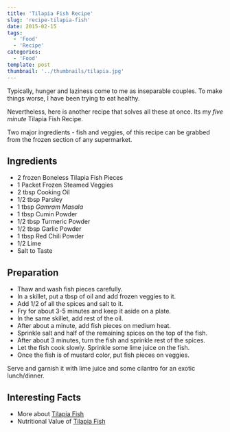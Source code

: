 ```yaml
---
title: 'Tilapia Fish Recipe'
slug: 'recipe-tilapia-fish'
date: 2015-02-15
tags:
  - 'Food'
  - 'Recipe'
categories:
  - 'Food'
template: post
thumbnail: '../thumbnails/tilapia.jpg'
---
```


Typically, hunger and laziness come to me as inseparable couples. To
make things worse, I have been trying to eat healthy.

Nevertheless, here is another recipe that solves all these at once. Its
my _five minute_ Tilapia Fish Recipe.

Two major ingredients - fish and veggies, of this recipe can be grabbed
from the frozen section of any supermarket.

<ZoomImage src='https://res.cloudinary.com/sadanandsingh/image/upload/v1496963331/CookingVeggies_ti4q5u.jpg'></ZoomImage>

## Ingredients

- 2 frozen Boneless Tilapia Fish Pieces
- 1 Packet Frozen Steamed Veggies
- 2 tbsp Cooking Oil
- 1/2 tbsp Parsley
- 1 tbsp _Gamram Masala_
- 1 tbsp Cumin Powder
- 1/2 tbsp Turmeric Powder
- 1/2 tbsp Garlic Powder
- 1 tbsp Red Chili Powder
- 1/2 Lime
- Salt to Taste

## Preparation

- Thaw and wash fish pieces carefully.
- In a skillet, put a tbsp of oil and add frozen veggies to it.
- Add 1/2 of all the spices and salt to it.
- Fry for about 3-5 minutes and keep it aside on a plate.
- In the same skillet, add rest of the oil.
- After about a minute, add fish pieces on medium heat.
- Sprinkle salt and half of the remaining spices on the top of the
  fish.
- After about 3 minutes, turn the fish and sprinkle rest of the
  spices.
- Let the fish cook slowly. Sprinkle some lime juice on the fish.
- Once the fish is of mustard color, put fish pieces on veggies.

Serve and garnish it with lime juice and some cilantro for an exotic
lunch/dinner.

<ZoomImage src='https://res.cloudinary.com/sadanandsingh/image/upload/v1496963334/Tilapia_v0cehs.jpg'></ZoomImage>

## Interesting Facts

- More about [Tilapia Fish](https://en.wikipedia.org/wiki/Tilapia)
- Nutritional Value of [Tilapia Fish](https://nutritiondata.self.com/facts/finfish-and-shellfish-products/9244/2)
